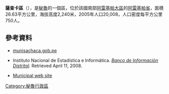'''薩查卡區'''（{{lang-es|Distrito de Sachaca}}），是[[秘魯|秘魯]]的一個區，位於該國南部[[阿雷基帕大區|阿雷基帕大區]]的[[阿雷基帕省|阿雷基帕省]]，面積26.63平方公里，海拔高度2,240米，2005年人口20,008，人口密度每平方公里750人。

==參考資料==
*[http://www.munisachaca.gob.pe munisachaca.gob.pe]{{Webarchive|url=https://archive.is/20130416061336/http://www.munisachaca.gob.pe/ |date=2013-04-16 }}
*{{es icon}} Instituto Nacional de Estadística e Informática. ''[https://web.archive.org/web/20080423164200/http://desa.inei.gob.pe/mapas/bid/ Banco de Información Distrital]''. Retrieved April 11, 2008.
* {{es icon}} [http://www.munisachaca.gob.pe Municipal web site]{{Webarchive|url=https://archive.is/20130416061336/http://www.munisachaca.gob.pe/ |date=2013-04-16 }}

{{coord|16|25|30|S|71|33|58|W|type:adm3rd_source:kolossus-itwiki|display=title}}

{{Peru-geo-stub}}
[[Category:秘魯行政區|Category:秘魯行政區]]